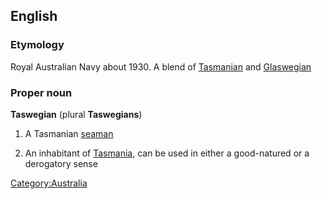 ==English==

===Etymology===
Royal Australian Navy about 1930.  A blend of [[Tasmanian]] and [[Glaswegian]]

===Proper noun===
'''Taswegian''' (plural '''Taswegians''')

# A Tasmanian [[seaman]]
# {{Australian|jocular}} An inhabitant of [[Tasmania]], can be used in either a good-natured or a derogatory sense

[[Category:Australia]]